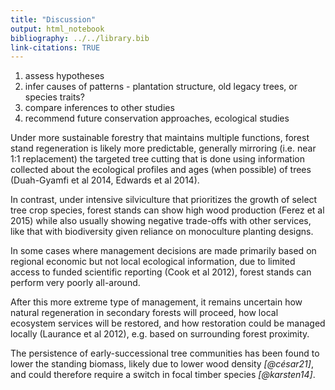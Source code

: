 ```yaml
---
title: "Discussion"
output: html_notebook
bibliography: ../../library.bib
link-citations: TRUE
---
```



1.  assess hypotheses
2.  infer causes of patterns - plantation structure, old legacy trees, or species traits?
3.  compare inferences to other studies
4.  recommend future conservation approaches, ecological studies

Under more sustainable forestry that maintains multiple functions, forest stand regeneration is likely more predictable, generally mirroring (i.e. near 1:1 replacement) the targeted tree cutting that is done using information collected about the ecological profiles and ages (when possible) of trees (Duah-Gyamfi et al 2014, Edwards et al 2014).

In contrast, under intensive silviculture that prioritizes the growth of select tree crop species, forest stands can show high wood production (Ferez et al 2015) while also usually showing negative trade-offs with other services, like that with biodiversity given reliance on monoculture planting designs.

In some cases where management decisions are made primarily based on regional economic but not local ecological information, due to limited access to funded scientific reporting (Cook et al 2012), forest stands can perform very poorly all-around.

After this more extreme type of management, it remains uncertain how natural regeneration in secondary forests will proceed, how local ecosystem services will be restored, and how restoration could be managed locally (Laurance et al 2012), e.g. based on surrounding forest proximity.


The persistence of early-successional tree communities has been found to lower the standing biomass, likely due to lower wood density *[@césar21]*, and could therefore require a switch in focal timber species *[@karsten14]*.
